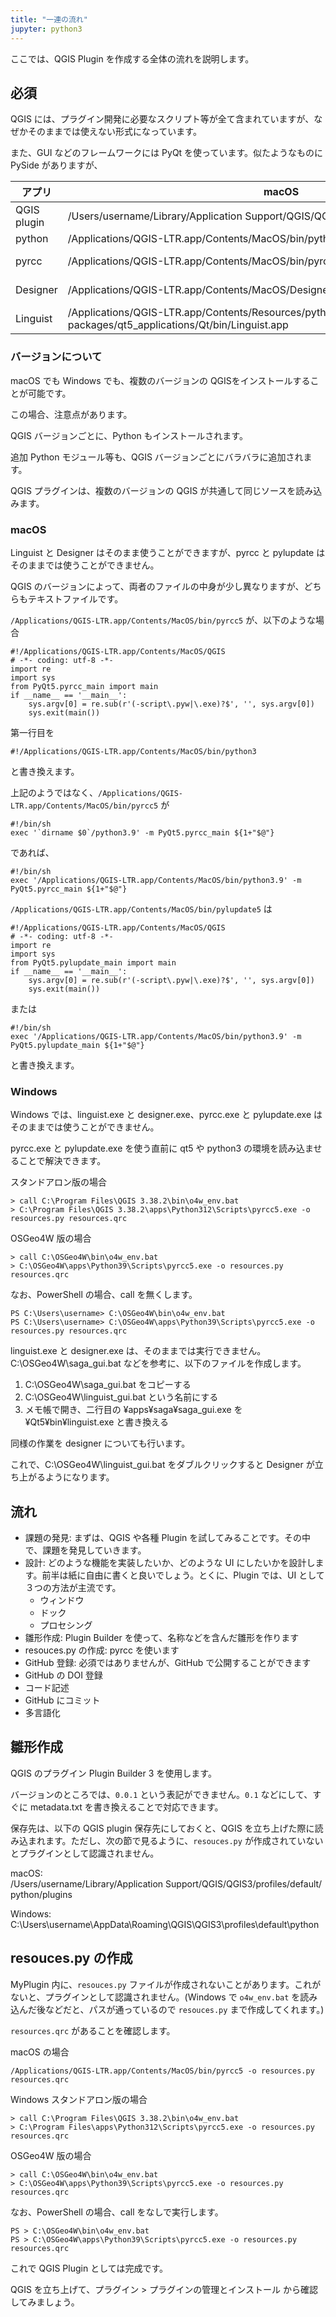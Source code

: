 ```yaml
---
title: "一連の流れ"
jupyter: python3
---
```


ここでは、QGIS Plugin を作成する全体の流れを説明します。

## 必須

QGIS には、プラグイン開発に必要なスクリプト等が全て含まれていますが、なぜかそのままでは使えない形式になっています。

また、GUI などのフレームワークには PyQt を使っています。似たようなものに PySide がありますが、

| アプリ | macOS | Win | OSGeo4W |
| ------ | ---- | ---- | ------- |
| QGIS plugin | /Users/username/Library/Application\ Support/QGIS/QGIS3/profiles/default/python/plugins  | 右に同じ | C:\\Users\\username\\AppData\\Roaming\\QGIS\\QGIS3\\profiles\\default\\python\plugins |
| python | /Applications/QGIS-LTR.app/Contents/MacOS/bin/python3 | C:\\Program Files\\apps\\Python39\\python3.exe | C:\\OSGeo4W\\apps\\Python312\\python3.exe |
| pyrcc |  /Applications/QGIS-LTR.app/Contents/MacOS/bin/pyrcc5 | C:\\Program Files\\apps\\Python312\\Scripts\\pyrcc5.exe | C:\\OSGeo4W\\apps\\Python39\\Scripts\\pyrcc5.exe |
| Designer | /Applications/QGIS-LTR.app/Contents/MacOS/Designer.app | C:\\Program Files\\apps\\Python312\\Scripts\\pylupdate5.exe | C:\\OSGeo4W\\apps\\Python39\\Scripts\\pylupdate5.exe |
| Linguist | /Applications/QGIS-LTR.app/Contents/Resources/python/site-packages/qt5_applications/Qt/bin/Linguist.app | C:\\Program Files\\apps\\Qt5\\bin\\linguist.exe | C:\\OSGeo4W\\apps\\Qt5\\bin\\linguist.exe  |

### バージョンについて

macOS でも Windows でも、複数のバージョンの QGISをインストールすることが可能です。

この場合、注意点があります。

QGIS バージョンごとに、Python もインストールされます。

追加 Python モジュール等も、QGIS バージョンごとにバラバラに追加されます。

QGIS プラグインは、複数のバージョンの QGIS が共通して同じソースを読み込みます。

### macOS

Linguist と Designer はそのまま使うことができますが、pyrcc と pylupdate はそのままでは使うことができません。

QGIS のバージョンによって、両者のファイルの中身が少し異なりますが、どちらもテキストファイルです。

`/Applications/QGIS-LTR.app/Contents/MacOS/bin/pyrcc5` が、以下のような場合

```
#!/Applications/QGIS-LTR.app/Contents/MacOS/QGIS
# -*- coding: utf-8 -*-
import re
import sys
from PyQt5.pyrcc_main import main
if __name__ == '__main__':
    sys.argv[0] = re.sub(r'(-script\.pyw|\.exe)?$', '', sys.argv[0])
    sys.exit(main())
```

第一行目を

`#!/Applications/QGIS-LTR.app/Contents/MacOS/bin/python3`

と書き換えます。

上記のようではなく、`/Applications/QGIS-LTR.app/Contents/MacOS/bin/pyrcc5` が

```
#!/bin/sh
exec '`dirname $0`/python3.9' -m PyQt5.pyrcc_main ${1+"$@"}
```

であれば、

```
#!/bin/sh
exec '/Applications/QGIS-LTR.app/Contents/MacOS/bin/python3.9' -m PyQt5.pyrcc_main ${1+"$@"}
```

`/Applications/QGIS-LTR.app/Contents/MacOS/bin/pylupdate5` は

```
#!/Applications/QGIS-LTR.app/Contents/MacOS/QGIS
# -*- coding: utf-8 -*-
import re
import sys
from PyQt5.pylupdate_main import main
if __name__ == '__main__':
    sys.argv[0] = re.sub(r'(-script\.pyw|\.exe)?$', '', sys.argv[0])
    sys.exit(main())
```

または

```
#!/bin/sh
exec '/Applications/QGIS-LTR.app/Contents/MacOS/bin/python3.9' -m PyQt5.pylupdate_main ${1+"$@"}
```

と書き換えます。


### Windows {#sec-win}

Windows では、linguist.exe と designer.exe、pyrcc.exe と pylupdate.exe はそのままでは使うことができません。

pyrcc.exe と pylupdate.exe を使う直前に qt5 や python3 の環境を読み込ませることで解決できます。

スタンドアロン版の場合

```
> call C:\Program Files\QGIS 3.38.2\bin\o4w_env.bat
> C:\Program Files\QGIS 3.38.2\apps\Python312\Scripts\pyrcc5.exe -o resources.py resources.qrc
```

OSGeo4W 版の場合

```
> call C:\OSGeo4W\bin\o4w_env.bat
> C:\OSGeo4W\apps\Python39\Scripts\pyrcc5.exe -o resources.py resources.qrc
```

なお、PowerShell の場合、call を無くします。

```
PS C:\Users\username> C:\OSGeo4W\bin\o4w_env.bat
PS C:\Users\username> C:\OSGeo4W\apps\Python39\Scripts\pyrcc5.exe -o resources.py resources.qrc
```

linguist.exe と designer.exe は、そのままでは実行できません。C:\\OSGeo4W\\saga_gui.bat などを参考に、以下のファイルを作成します。

1. C:\\OSGeo4W\\saga_gui.bat をコピーする
2. C:\\OSGeo4W\\linguist_gui.bat という名前にする
3. メモ帳で開き、二行目の ¥apps¥saga¥saga_gui.exe を ¥Qt5¥bin¥linguist.exe と書き換える

同様の作業を designer についても行います。

これで、C:\\OSGeo4W\\linguist_gui.bat をダブルクリックすると Designer が立ち上がるようになります。

## 流れ

* 課題の発見: まずは、QGIS や各種 Plugin を試してみることです。その中で、課題を発見していきます。
* 設計: どのような機能を実装したいか、どのような UI にしたいかを設計します。前半は紙に自由に書くと良いでしょう。とくに、Plugin では、UI として３つの方法が主流です。
  * ウィンドウ
  * ドック
  * プロセシング
* 雛形作成: Plugin Builder を使って、名称などを含んだ雛形を作ります
* resouces.py の作成: pyrcc を使います
* GitHub 登録: 必須ではありませんが、GitHub で公開することができます
* GitHub の DOI 登録
* コード記述
* GitHub にコミット
* 多言語化

## 雛形作成

QGIS のプラグイン Plugin Builder 3 を使用します。

バージョンのところでは、`0.0.1` という表記ができません。`0.1` などにして、すぐに metadata.txt を書き換えることで対応できます。

保存先は、以下の QGIS plugin 保存先にしておくと、QGIS を立ち上げた際に読み込まれます。ただし、次の節で見るように、`resouces.py` が作成されていないとプラグインとして認識されません。

macOS: /Users/username/Library/Application\ Support/QGIS/QGIS3/profiles/default/python/plugins

Windows: C:\\Users\\username\\AppData\\Roaming\\QGIS\\QGIS3\\profiles\\default\\python\plugins

## resouces.py の作成

MyPlugin 内に、`resouces.py` ファイルが作成されないことがあります。これがないと、プラグインとして認識されません。(Windows で `o4w_env.bat` を読み込んだ後などだと、パスが通っているので `resouces.py` まで作成してくれます。)

`resources.qrc` があることを確認します。

macOS の場合

```
/Applications/QGIS-LTR.app/Contents/MacOS/bin/pyrcc5 -o resources.py resources.qrc
```

Windows スタンドアロン版の場合

```
> call C:\Program Files\QGIS 3.38.2\bin\o4w_env.bat
> C:\Program Files\apps\Python312\Scripts\pyrcc5.exe -o resources.py resources.qrc
```

OSGeo4W 版の場合

```
> call C:\OSGeo4W\bin\o4w_env.bat
> C:\OSGeo4W\apps\Python39\Scripts\pyrcc5.exe -o resources.py resources.qrc
```

なお、PowerShell の場合、call をなしで実行します。

```
PS > C:\OSGeo4W\bin\o4w_env.bat
PS > C:\OSGeo4W\apps\Python39\Scripts\pyrcc5.exe -o resources.py resources.qrc
```

これで QGIS Plugin としては完成です。

QGIS を立ち上げて、プラグイン &gt; プラグインの管理とインストール から確認してみましょう。

